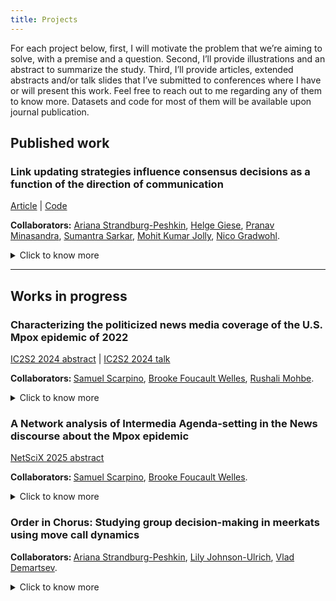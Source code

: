 ```yaml
---
title: Projects
---
```


For each project below, first, I will motivate the problem that we're aiming to solve, with a premise and a question. Second, I'll provide illustrations and an abstract to summarize the study. Third, I'll provide articles, extended abstracts and/or talk slides that I've submitted to conferences where I have or will present this work. Feel free to reach out to me regarding any of them to know more. Datasets and code for most of them will be available upon journal publication. 

## Published work

<h3 style = "text-align: left;"> Link updating strategies influence consensus decisions as a function of the direction of communication </h3>

<a href="https://doi.org/10.1098/rsos.230215">Article</a> | <a href="https://doi.org/10.5281/zenodo.7937057">Code</a><br>

<b>Collaborators:</b> <a href = "https://www.cocomo.group">Ariana Strandburg-Peshkin</a>, <a href = "https://scholar.google.de/citations?user=ohjpTJUAAAAJ&hl=de">Helge Giese</a>, <a href = "https://pminasandra.github.io">Pranav Minasandra</a>, <a href = "https://sumantrasarkarlab.org.in">Sumantra Sarkar</a>, <a href = "https://be.iisc.ac.in/~mkjolly/mohit/">Mohit Kumar Jolly</a>, <a href = "https://scholar.google.de/citations?user=FHe7hjAAAAAJ&hl=de">Nico Gradwohl</a>.

<details>

<summary>Click to know more</summary>

<i> Imagine playing a game where you're supposed to convince others to adopt your opinion/viewpoint. If you speak only with others who agree with you, you're not convincing anybody who needs convincing, but if you're speaking only with others who disagree, they might end up changing your mind. What do you do? </i>

<img src="../img/Link_updating.gif" style="object-fit: contain; width: 60%; height: auto; display: block; margin: 0 auto;">

In an age characterized by unprecedented access to information through online social networks, understanding how collective opinions are influenced by users choosing their communication partners is essential to disentangle the mechanisms of polarization and deadlocks. Importantly, the direction of user choice is context dependent: for example, on Twitter, users choose who they receive information from while following public accounts but choose who they send information to while setting Twitter circles. Similarly, on YouTube, users choose who they receive content from when they subscribe to a channel, but creators choose who to send content to while targeting video campaigns. 

Here, we study how the autonomy that users have in manipulating their communication networks interacts with collective opinions. Using numerical simulations, we show that consensus decisions can be biased by users avoiding disagreeing others (e.g. homophily) as a function of whether they send or receive information. Avoiding disagreeing others assorts users into like-minded clusters, and such clusters facilitate consensus outcomes in favour of users who either retain disagreeing links while sending information or break disagreeing links while receiving information. Besides highlighting the importance of context-specific effects of user link selection, we show boundary conditions under which these effects matter. These findings shed light on the importance of considering how user choice interacts with communication networks when informing interventions against structural polarization in media.

</details>

----

## Works in progress

<h3 style = "text-align: left;"> Characterizing the politicized news media coverage of the U.S. Mpox epidemic of 2022 </h3>

<a href="../files/ic2s2_2024.pdf">IC2S2 2024 abstract</a> | <a href="../files/ic2s2_2024.pptx">IC2S2 2024 talk </a> 

<b> Collaborators: </b> <a href = "https://scarpino.github.io">Samuel Scarpino</a>, <a href = "http://brooke-welles.squarespace.com">Brooke Foucault Welles</a>, <a href = "https://www.linkedin.com/in/rushali-mohbe/">Rushali Mohbe</a>.

<details>

<summary>Click to know more</summary>

<i> Imagine you work at the WHO. There's an epidemic going around, things have gotten controversial, political pundits are making all sorts of claims online, and people are taking sides instead of focusing on evidence informed medical advice. You have to figure out a way to monitor and summarize the online discourse, but the internet is huge and the issue is sensitive. What do you do? </i>

<p style="text-align: center;">
<img src="../img/mpox_intersections.png" style="display: inline-block; width: 48%; height: auto; object-fit: contain; margin-right: 15px;">
<img src="../img/mpox_theories.png" style="display: inline-block; width: 40%; height: auto; object-fit: contain;">
</p>


Mass media plays a central role in framing political discourse surrounding health issues. On one hand, media frames can shape public attitudes towards the issue. For example, framing masking against COVID-19 as an altruistic endeavor to protect others may garner support, whereas framing it as an intrusion of personal liberty may garner opposition towards mask mandates. On the other hand, media frames are shaped by prior perceptions of related issues, and can be ideologically motivated. Crucially, when media coverage of health issues are politicized, i.e., driven by partisan interests as opposed to scientific facts, individuals increasingly rely on political elites for information, thus undermining public health efforts. 

In 2022, the United States was struck with an epidemic of Mpox, a disease that was endemic to western and central Africa prior to this outbreak. This epidemic disproportionately affected Sexual and Gender Minorities (SGMs) of color, thus marking a discourse with starkly politicized frames at the intersections of issues concerning queerness, race, health, global relations and partisan politics. In this study, we developed a mixed-methods pipeline to characterize and measure politicization in the news coverage of the Mpox epidemic of 2022. The pipeline harnesses the context-richness generated from a qualitative codebook approach (adapted from the applied thematic analysis framework by Guest 2012) along with the scalability obtained from a supervised language model (DeBERTa). We ask: To what extent did Mpox get politicized? How do we detect and measure politicized frames? What were the characteristic frames and dynamics of this process? And why did the discourse get politicized? 

</details>

<h3 style = "text-align: left;"> A Network analysis of Intermedia Agenda-setting in the News discourse about the Mpox epidemic </h3>

<a href="../files/NetSciX_2025.pdf">NetSciX 2025 abstract</a> 

<b> Collaborators: </b> <a href = "https://scarpino.github.io">Samuel Scarpino</a>, <a href = "http://brooke-welles.squarespace.com">Brooke Foucault Welles</a>.

<details>

<summary>Click to know more</summary>

<i> We know that partisan affiliations of a news outlet shapes their reporting. When an issue is controversial and there are competing viewpoints based on partisanship, how do news outlets affect each others' reporting? If NPR were to say something, would it be because New York Times said the same thing, or was it because Fox News said the opposite thing, and now NPR is compelled to rebut? </i>

<img src="../img/mpox_network.svg" style="object-fit: contain; width: 60%; height: auto; display: block; margin: 0 auto;">

The Intermedia Agenda-setting (IAS) theory says that news outlets influence other's reporting by co-orienting journalists towards a specific agenda. We represent this phenomenon as a network problem, with news outlets as the nodes, and intermedia influence as the edges. First, we focus on news frames surrounding sexuality and Mpox, obtained from the aforementioned analysis. While right-leaning news articles overwhelmingly stigmatized Sexual and Gender Minorities (SGMs) and preached abstinence, left-leaning articles offered competing frames, highlighting the need for sex-positive and queer affirmative approaches. Second, we derive time series data signifying the number of published articles by each outlet that feature these frames. Third, we infer a network of influence between outlets using the time series data. The network inference is done using a combination of Transfer Entropy and Bayesian structure learning in R. Thus, we have an intermedia influence network. 

Surprisingly, we find that alt-right news outlets such as Breitbart and Daily Caller were the central agenda setters for this discourse. In other words, left-leaning news outlets such as NPR and New York Times were influenced by each way other lesser than they were influenced by right-leaning outlets. Essentially, while alt-right outlets may have set the stage for controversies surrounding Mpox being a "gay disease", left-leaning outlets amplified this controversy by being reactive. It is important to note that these intermedia influence patterns seem to be unique to controversial and competitive news frames, since we don't find similar patterns for agendas with reasonable bipartisan consensus (such as critiques about the CDC's slow response and vaccine disparities). 

</details>

<h3 style = "text-align: left;"> Order in Chorus: Studying group decision-making in meerkats using move call dynamics </h3>

<b> Collaborators: </b> <a href = "https://www.cocomo.group">Ariana Strandburg-Peshkin</a>, <a href = "https://lilyjohnsonulrich.weebly.com">Lily Johnson-Ulrich</a>, <a href = "https://www.ab.mpg.de/person/103465/2736">Vlad Demartsev</a>.

<details>

<summary>Click to know more</summary>

<i>
Growing up, I'd often have to convince my parents to take me out for lunch. It'd start with me yelling that I want to have restaurant soup and kebabs. 1 out of 5 times, my mom would back me up. When she did, my dad (the one who'd pay for the lunch) was more likely to agree to take us out. This decision was a group one: I'd initiate the idea, my mom would amplify my idea, and my dad my finalize the decision. So even though the decision was a consensus one, we all played different roles in the process. What if animals did something similar? What if there are special roles that different members of a group assume when they decide to go out for food, i.e., forage?
</i>

<img src="../img/meerkat_move.png" style="object-fit: contain; width: 100%; height: auto; display: block; margin: 0 auto;">

<i> Illustration credits: Pranav Minasandra </i> 

Animals in the wild routinely engage in group decision-making, be it primates deciding where to rest, birds deciding where to forage, or bees deciding where to nest. Conventional analysis of these decision-making processes either assume that all individuals in the group contribute equally (shared decision-making), or that some individuals lead and others follow (unshared decision-making). We challenge this dichotomy by introducing a form of shared decision-making where each individual contributes by specializing in unique roles during the process. Here, we investigate quorum decision-making in two groups of foraging meerkats by using the move-call vocalization dynamics as a case study. We derive time series data for the move calls by labelling audio signals obtained through collaring meerkats at the Kalahari Research Centre. In meerkat groups, move calls facilitate movement between foraging patches. Prior literature suggests that move calls result in successful movement bouts only when atleast 3 individuals participate in the move call chorus. We propose a framework where these bouts occur in 3 steps: An initiation (where an individual makes the first move call), an amplification (where another individual makes the second move call) and a finalization (where yet another individual makes a third call). We show that individuals tend to specialize in these roles based on their social status: Sub-ordinate adults tend to initiate, juveniles tend to amplify, and the dominant female tends to finalize successful move call bouts. 

</details>

